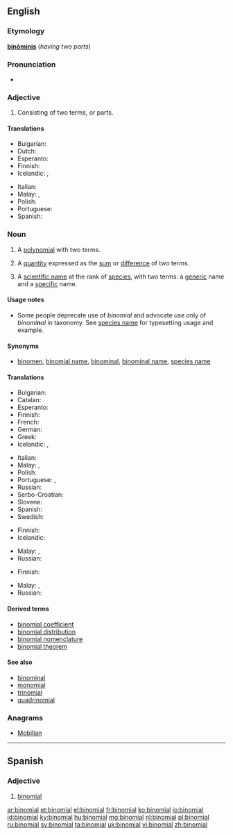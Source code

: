 {{xsee|[[binominal]]''' (having two names)''' }}
==English==

{{wikipedia|Binominal nomenclature}}

===Etymology===
{{etyl|la|en}} '''[[binominis|binōminis]]''' (''having two parts'')

===Pronunciation===
* {{IPA|/baɪˈnoʊmiəl/}}

===Adjective===
{{head|en|adjective}}

# Consisting of two terms, or parts.

====Translations====
{{trans-top|consisting of two parts}}
* Bulgarian: {{t-|bg|двучленен}}
* Dutch: {{t-|nl|tweeterm}}
* Esperanto: {{t-|eo|binoma}}
* Finnish: {{t+|fi|kaksiosainen}}
* Icelandic: {{t-|is|tvíliðu-}}, {{t-|is|tvíliða}}
{{trans-mid}}
* Italian: {{t-|it|binomiale}}
* Malay: {{t-|ms|sukudua}}, {{t-|ms|binomial}}
* Polish: {{t-|pl|dwumianowy|m}}
* Portuguese: {{t-|pt|binomial}}
* Spanish: {{t-|es|binomial}}
{{trans-bottom}}

===Noun===
{{en-noun}}

# {{context|algebra|lang=en}} A [[polynomial]] with two terms.
# {{context|algebra|lang=en}} A [[quantity]] expressed as the [[sum]] or [[difference]] of two terms.
# {{context|biology|taxonomy|lang=en}} A [[scientific name]] at the rank of [[species]], with two terms: a [[generic]] name and a [[specific]] name.

====Usage notes====
* Some people deprecate use of ''binomial'' and advocate use only of ''binomi'''n'''al'' in taxonomy. See [[species name]] for typesetting usage and example.

====Synonyms====
* {{sense|biology|taxonomy}} [[binomen]], [[binomial name]], [[binominal]], [[binominal name]], [[species name]]

====Translations====
{{trans-top|algebra: polynomial with two terms}}
* Bulgarian: {{t-|bg|двучлен|m}}
* Catalan: {{t-|ca|binomi|m}}
* Esperanto: {{t-|eo|binomo}}
* Finnish: {{t-|fi|binomi}}
* French: {{t+|fr|binôme|m}}
* German: {{t+|de|Binom|n}}
* Greek: {{t-|el|διώνυμο|m|tr=diṓnymo|sc=Grek}}
* Icelandic: {{t-|is|tvíliða|f}}, {{t-|is|tvíliða stærð|f}}
{{trans-mid}}
* Italian: {{t+|it|binomio|m}}
* Malay: {{t-|ms|sukudua}}, {{t-|ms|binomial}}
* Polish: {{t-|pl|dwumian|m}}
* Portuguese: {{qualifier|Brazil}} {{t+|pt|binômio|m}}, {{t+|pt|binómio|m}}
* Russian: {{t+|ru|двучлен|m|tr=dvučlén|sc=Cyrl}}
* Serbo-Croatian: {{t-|sh|binom|m}}
* Slovene: {{t-|sl|binom|m}}
* Spanish: {{t+|es|binomio|m}}
* Swedish: {{t+|sv|binom}}
{{trans-bottom}}

{{trans-top|algebra: quantity expressed as sum of two terms}}
* Finnish: {{t-|fi|binomi}}
* Icelandic: {{t-|is|tvíliða|f}}
{{trans-mid}}
* Malay: {{t-|ms|sukudua}}, {{t-|ms|binomial}}
* Russian: {{t+|ru|двучлен|m|tr=dvučlén|sc=Cyrl}}
{{trans-bottom}}

{{trans-top|scientific name}}
* Finnish: {{t+|fi|tieteellinen nimi}}
{{trans-mid}}
* Malay: {{t-|ms|sukudua}}, {{t-|ms|binomial}}
* Russian: {{t+|ru|бином|m|tr=binóm|sc=Cyrl}}
{{trans-bottom}}

====Derived terms====
* [[binomial coefficient]]
* [[binomial distribution]]
* [[binomial nomenclature]]
* [[binomial theorem]]

====See also====
* [[binominal]]
* [[monomial]]
* [[trinomial]]
* [[quadrinomial]]

===Anagrams===
* [[Mobilian#English|Mobilian]]

----

==Spanish==

===Adjective===
{{es-adj|pl=binomiales}}

# [[#English|binomial]]

[[ar:binomial]]
[[et:binomial]]
[[el:binomial]]
[[fr:binomial]]
[[ko:binomial]]
[[io:binomial]]
[[id:binomial]]
[[ky:binomial]]
[[hu:binomial]]
[[mg:binomial]]
[[nl:binomial]]
[[pl:binomial]]
[[ru:binomial]]
[[sv:binomial]]
[[ta:binomial]]
[[uk:binomial]]
[[vi:binomial]]
[[zh:binomial]]